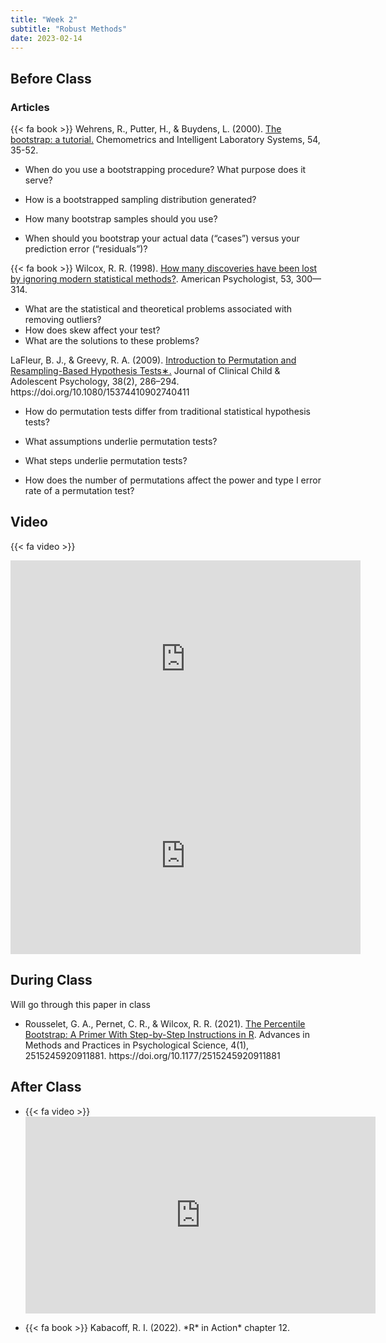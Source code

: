 ```yaml
---
title: "Week 2"
subtitle: "Robust Methods"
date: 2023-02-14
---
```

## Before Class

### Articles

{{< fa book >}} Wehrens, R., Putter, H., & Buydens, L. (2000). [The bootstrap: a tutorial.](/readings/03-week-robust_methods/wehrens2000.pdf) Chemometrics and Intelligent Laboratory Systems, 54, 35-52.

- When do you use a bootstrapping procedure? What purpose does it serve?

- How is a bootstrapped sampling distribution generated?

- How many bootstrap samples should you use?

- When should you bootstrap your actual data (“cases”) versus your prediction error (“residuals”)?

{{< fa book >}} Wilcox, R. R. (1998). [How many discoveries have been lost by ignoring modern statistical methods?](/readings/03-week-robust_methods/wilcox1998.pdf). American Psychologist, 53, 300—314.

- What are the statistical and theoretical problems associated with removing outliers?
- How does skew affect your test?
- What are the solutions to these problems?

LaFleur, B. J., & Greevy, R. A. (2009). [Introduction to Permutation and Resampling-Based Hypothesis Tests∗.](/readings/03-week-robust_methods/lafleur2009.pdf) Journal of Clinical Child & Adolescent Psychology, 38(2), 286–294. https://doi.org/10.1080/15374410902740411

- How do permutation tests differ from traditional statistical hypothesis tests?

- What assumptions underlie permutation tests?

- What steps underlie permutation tests?

- How does the number of permutations affect the power and type I error rate of a permutation test?

## Video

{{< fa video >}}

<iframe width="560" height="315" src="https://www.youtube.com/embed/XSjj7IeBHnA" title="YouTube video player" frameborder="0" allow="accelerometer; autoplay; clipboard-write; encrypted-media; gyroscope; picture-in-picture" allowfullscreen></iframe>

<iframe width="560" height="315" src="https://www.youtube.com/embed/Xz0x-8-cgaQ" title="YouTube video player" frameborder="0" allow="accelerometer; autoplay; clipboard-write; encrypted-media; gyroscope; picture-in-picture" allowfullscreen></iframe>


## During Class 

Will go through this paper in class

- Rousselet, G. A., Pernet, C. R., & Wilcox, R. R. (2021). [The Percentile Bootstrap: A Primer With Step-by-Step Instructions in R](/readings/03-week-robust_methods/rtutorial_boot.pdf). Advances in Methods and Practices in Psychological Science, 4(1), 2515245920911881. https://doi.org/10.1177/2515245920911881

## After Class

- {{< fa video >}}<iframe width="560" height="315" src="https://www.youtube.com/embed/BbP1HfXiITs" title="YouTube video player" frameborder="0" allow="accelerometer; autoplay; clipboard-write; encrypted-media; gyroscope; picture-in-picture; web-share" allowfullscreen></iframe>

- {{< fa book >}} Kabacoff, R. I. (2022). \*R* in Action\* chapter 12.
